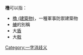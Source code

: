 
'''橹'''可以指：
* [[櫓_(建築物)|櫓 (建築物)]]，一種軍事防禦建築物
* [[艣|艣]]的別稱
*大[[盾|盾]]
*大[[戟|戟]]
{{disambig}}

[[Category:一字消歧义|Category:一字消歧义]]